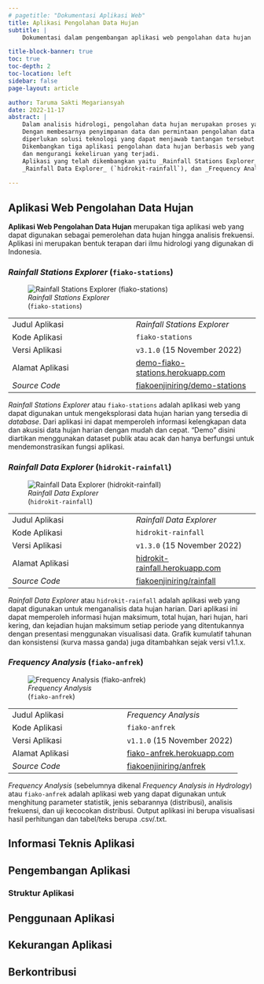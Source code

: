 ```yaml
---
# pagetitle: "Dokumentasi Aplikasi Web"
title: Aplikasi Pengolahan Data Hujan
subtitle: |
    Dokumentasi dalam pengembangan aplikasi web pengolahan data hujan

title-block-banner: true
toc: true
toc-depth: 2
toc-location: left
sidebar: false
page-layout: article

author: Taruma Sakti Megariansyah
date: 2022-11-17
abstract: |
    Dalam analisis hidrologi, pengolahan data hujan merupakan proses yang penting. 
    Dengan membesarnya penyimpanan data dan permintaan pengolahan data yang lebih cepat, 
    diperlukan solusi teknologi yang dapat menjawab tantangan tersebut.
    Dikembangkan tiga aplikasi pengolahan data hujan berbasis web yang mampu mempersingkat proses pengerjaan pengolahan data hujan
    dan mengurangi kekeliruan yang terjadi. 
    Aplikasi yang telah dikembangkan yaitu _Rainfall Stations Explorer_ (`fiako-stations`), 
    _Rainfall Data Explorer_ (`hidrokit-rainfall`), dan _Frequency Analysis_ (`fiako-anfrek`). 
    
---
```


## Aplikasi Web Pengolahan Data Hujan

**Aplikasi Web Pengolahan Data Hujan** merupakan tiga aplikasi web yang dapat digunakan sebagai pemerolehan data hujan hingga analisis frekuensi. Aplikasi ini merupakan bentuk terapan dari ilmu hidrologi yang digunakan di Indonesia. 

### _Rainfall Stations Explorer_ (`fiako-stations`)

::::: {.column-margin}

![_Rainfall Stations Explorer_<br>(`fiako-stations`)](https://github.com/fiakoenjiniring/demo-stations/raw/main/_readme/fkstations-ft-01-loop.gif)

:::::

|
:- | :-
Judul Aplikasi | _Rainfall Stations Explorer_
Kode Aplikasi | `fiako-stations`
Versi Aplikasi | `v3.1.0` (15 November 2022)
Alamat Aplikasi | [demo-fiako-stations.herokuapp.com](https://demo-fiako-stations.herokuapp.com)
_Source Code_ | [fiakoenjiniring/demo-stations](https://github.com/fiakoenjiniring/demo-stations)

_Rainfall Stations Explorer_ atau `fiako-stations` adalah aplikasi web yang dapat digunakan untuk mengeksplorasi data hujan harian yang tersedia di _database_. Dari aplikasi ini dapat memperoleh informasi kelengkapan data dan akusisi data hujan harian dengan mudah dan cepat. "Demo" disini diartikan menggunakan dataset publik atau acak dan hanya berfungsi untuk mendemonstrasikan fungsi aplikasi. 

### _Rainfall Data Explorer_ (`hidrokit-rainfall`)

::::: {.column-margin}

![_Rainfall Data Explorer_<br>(`hidrokit-rainfall`)](https://github.com/fiakoenjiniring/demo-stations/raw/main/_readme/fkstations-ft-01-loop.gif)

:::::

|
:- | :-
Judul Aplikasi | _Rainfall Data Explorer_
Kode Aplikasi | `hidrokit-rainfall`
Versi Aplikasi | `v1.3.0` (15 November 2022)
Alamat Aplikasi | [hidrokit-rainfall.herokuapp.com](https://hidrokit-rainfall.herokuapp.com)
_Source Code_ | [fiakoenjiniring/rainfall](https://github.com/fiakoenjiniring/rainfall)

_Rainfall Data Explorer_ atau `hidrokit-rainfall` adalah aplikasi web yang dapat digunakan untuk menganalisis data hujan harian. Dari aplikasi ini dapat memperoleh informasi hujan maksimum, total hujan, hari hujan, hari kering, dan kejadian hujan maksimum setiap periode yang ditentukannya dengan presentasi menggunakan visualisasi data. Grafik kumulatif tahunan dan konsistensi (kurva massa ganda) juga ditambahkan sejak versi v1.1.x.

### _Frequency Analysis_ (`fiako-anfrek`)

::::: {.column-margin}

![_Frequency Analysis_<br>(`fiako-anfrek`)](https://github.com/fiakoenjiniring/demo-stations/raw/main/_readme/fkstations-ft-01-loop.gif)

:::::

|
:- | :-
Judul Aplikasi | _Frequency Analysis_
Kode Aplikasi | `fiako-anfrek`
Versi Aplikasi | `v1.1.0` (15 November 2022)
Alamat Aplikasi | [fiako-anfrek.herokuapp.com](https://fiako-anfrek.herokuapp.com)
_Source Code_ | [fiakoenjiniring/anfrek](https://github.com/fiakoenjiniring/anfrek)

_Frequency Analysis_ (sebelumnya dikenal _Frequency Analysis in Hydrology_) atau `fiako-anfrek` adalah aplikasi web yang dapat digunakan untuk menghitung parameter statistik, jenis sebarannya (distribusi), analisis frekuensi, dan uji kecocokan distribusi. Output aplikasi ini berupa visualisasi hasil perhitungan dan tabel/teks berupa .csv/.txt.

## Informasi Teknis Aplikasi

## Pengembangan Aplikasi

### Struktur Aplikasi

## Penggunaan Aplikasi

## Kekurangan Aplikasi

## Berkontribusi